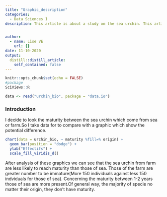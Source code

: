 ```yaml
---
title: "Graphic_description"
categories:
  - Data Sciences I 
description: This article is about a study on the sea urchin. This article compares those of the farm and those of the sea. 


author:
  - name: Lise VE
    url: {}
date: 11-10-2020
output:
  distill::distill_article:
    self_contained: false
---
```


```r
knitr::opts_chunk$set(echo = FALSE)
#package
SciViews::R
```

```r
data <- read("urchin_bio", package = "data.io")
```

### Introduction

I decide to look the maturity between the sea urchin which come from sea or farm.So I take data for to compare with a graphic which show the potential difference.   

```r
chart(data = urchin_bio, ~ maturity %fill=% origin) +
  geom_bar(position = "dodge") +
  ylab("Effectifs") +
  scale_fill_viridis_d()

```


After analysis of these graphics we can see that the sea urchin from farm are less likely to reach maturity than those of sea. Those of the farm are greater number to be immature(More 150 individuals against less 150 indviduals for those of sea). Concerning the maturity between 1-2 years those of sea are more present.Of general way, the majority of specie no matter their origin, they don't have maturity.  

